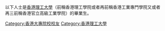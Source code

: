 {{Catnav|頁面分類|人类社会|人物|校友|大學校友}}
{{Catnav|頁面分類|人物|校友|大學校友}}
{{Commonscat|Alumni of the Hong Kong Polytechnic University}}
以下人士是[[香港理工大學|香港理工大學]]（前稱香港理工學院或者再前稱香港工業專門學院又或者再三前稱香港官立高級工業學院）的畢業生。
{{Commonscat|Alumni of the Hong Kong Polytechnic University}}

[[Category:香港大專院校校友|Category:香港大專院校校友]]
[[Category:香港理工大學|Category:香港理工大學]]